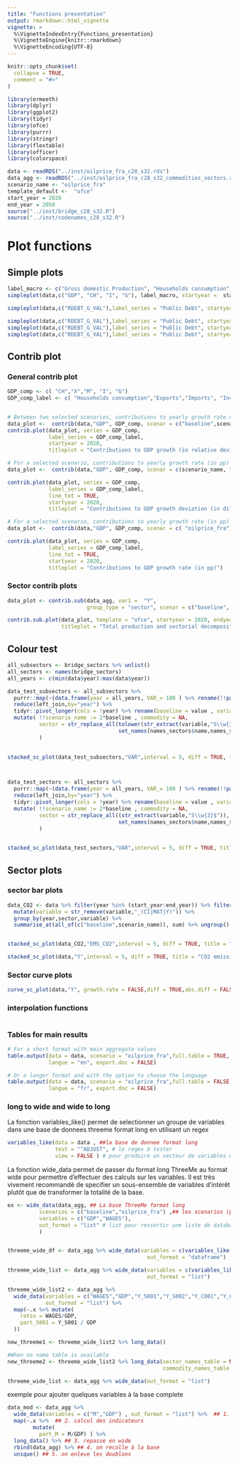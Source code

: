 ```yaml
---
title: "Functions presentation"
output: rmarkdown::html_vignette
vignette: >
  %\VignetteIndexEntry{Functions_presentation}
  %\VignetteEngine{knitr::rmarkdown}
  %\VignetteEncoding{UTF-8}
---
```


```r
knitr::opts_chunk$set(
  collapse = TRUE,
  comment = "#>"
)
```

```r
library(ermeeth)
library(dplyr)
library(ggplot2)
library(tidyr)
library(ofce)
library(purrr)
library(stringr)
library(flextable)
library(officer)
library(colorspace)
```

```r
data <- readRDS("../inst/oilprice_fra_c28_s32.rds")
data_agg <- readRDS("../inst/oilprice_fra_c28_s32_commodities_sectors.rds")
scenario_name <- "oilprice_fra"
template_default <-  "ofce"
start_year = 2020
end_year = 2050
source("../inst/bridge_c28_s32.R")
source("../inst/codenames_c28_s32.R")
```

# Plot functions

## Simple plots 
```r
label_macro <- c("Gross domestic Production", "Households consumption", "Investment", "Public spendings")
simpleplot(data,c("GDP", "CH", "I", "G"), label_macro, startyear =  start_year,endyear =  end_year, titleplot = "GDP and its components  (in difference from baseline)")

simpleplot(data,c("RDEBT_G_VAL"),label_series = "Public Debt", startyear = start_year, endyear = 2030, "diff", titleplot = "Public Account (in GDP points, difference from baseline)" , percent_label  = FALSE)

simpleplot(data,c("RDEBT_G_VAL"),label_series = "Public Debt", startyear = start_year, endyear = 2050, "diff", titleplot = "Public Account (in GDP points, difference from baseline)" , percent_label  = FALSE)
simpleplot(data,c("RDEBT_G_VAL"),label_series = "Public Debt", startyear = start_year, endyear = 2050, "diff", titleplot = "Public Account (in GDP points, difference from baseline)" , percent_label  = FALSE,custom_x_breaks = 3)
simpleplot(data,c("RDEBT_G_VAL"),label_series = "Public Debt", startyear = start_year, endyear = 2050, "diff", titleplot = "Public Account (in GDP points, difference from baseline)" , percent_label  = FALSE,custom_x_breaks = "R")
```


## Contrib plot

### General contrib plot

```r
GDP_comp <- c( "CH","X","M", "I", "G")
GDP_comp_label <- c( "Households consumption","Exports","Imports", "Investment", "Public spending")


# Between two selected scenarios, contributions to yearly growth rate difference (in pp)
data_plot <-  contrib(data,"GDP", GDP_comp, scenar = c("baseline",scenario_name))
contrib.plot(data_plot, series = GDP_comp, 
             label_series = GDP_comp_label,
             startyear = 2020,
             titleplot = "Contributions to GDP growth (in relative deviation from baseline)")

# For a selected scenario, contributions to yearly growth rate (in pp)
data_plot <-  contrib(data,"GDP", GDP_comp, scenar = c(scenario_name, "baseline"), indicator = "gr.diff")

contrib.plot(data_plot, series = GDP_comp, 
             label_series = GDP_comp_label,
             line_tot = TRUE,
             startyear = 2020,
             titleplot = "Contributions to GDP growth deviation (in difference in pp from baseline)")

# For a selected scenario, contributions to yearly growth rate (in pp)
data_plot <-  contrib(data,"GDP", GDP_comp, scenar = c( "oilprice_fra"), indicator = "gr.diff")

contrib.plot(data_plot, series = GDP_comp, 
             label_series = GDP_comp_label,
             line_tot = TRUE,
             startyear = 2020,
             titleplot = "Contributions to GDP growth rate (in pp)")

```

### Sector contrib plots
```r
data_plot <- contrib.sub(data_agg, var1 =  "Y",
                         group_type = "sector", scenar = c("baseline", "oilprice_fra"))

contrib.sub.plot(data_plot, template = "ofce", startyear = 2020, endyear = 2050, line_tot =  TRUE,
                 titleplot = "Total production and sectorial decomposition (in difference from baseline)")
```

## Colour test
```r

all_subsectors <- bridge_sectors %>% unlist()
all_sectors <- names(bridge_sectors)
all_years <- c(min(data$year):max(data$year))

data_test_subsectors <- all_subsectors %>%
  purrr::map(~(data.frame(year = all_years, VAR_= 100 ) %>% rename(!!paste0("VAR_",toupper(.x)) := VAR_ ))) %>%
  reduce(left_join,by="year") %>%
  tidyr::pivot_longer(cols = !year) %>% rename(baseline = value , variable = name) %>%
  mutate( !!scenario_name := 2*baseline , commodity = NA, 
          sector = str_replace_all(tolower(str_extract(variable,"S\\w{3}$")),
                                   set_names(names_sectors$name,names_sectors$code) ) 
          ) 
  

stacked_sc_plot(data_test_subsectors,"VAR",interval = 5, diff = TRUE, title = "Testing the colours",bridge4palette_sectors = bridge_sectors)



data_test_sectors <- all_sectors %>%
  purrr::map(~(data.frame(year = all_years, VAR_= 100 ) %>% rename(!!paste0("VAR_",toupper(.x)) := VAR_ ))) %>%
  reduce(left_join,by="year") %>%
  tidyr::pivot_longer(cols = !year) %>% rename(baseline = value , variable = name) %>%
  mutate( !!scenario_name := 2*baseline , commodity = NA, 
          sector = str_replace_all((str_extract(variable,"S\\w{3}$")),
                                   set_names(names_sectors$name,names_sectors$code) ) 
          ) 
  

stacked_sc_plot(data_test_sectors,"VAR",interval = 5, diff = TRUE, title = "Testing the colours",bridge4palette_sectors = bridge_sectors)

```

## Sector plots

### sector bar plots

```r
data_CO2 <- data %>% filter(year %in% (start_year:end_year)) %>% filter(grepl("^EMS_.+_CO2_S.*$",variable)) %>% 
  mutate(variable = str_remove(variable,"_(CI|MAT|Y)")) %>% 
  group_by(year,sector,variable) %>% 
  summarise_at(all_of(c("baseline",scenario_name)), sum) %>% ungroup()


stacked_sc_plot(data_CO2,"EMS_CO2",interval = 5, diff = TRUE, title = "CO2 emissions by sector (in difference from baseline)")

stacked_sc_plot(data,"Y",interval = 5, diff = TRUE, title = "CO2 emissions by sector (in difference from baseline)",bridge4palette_sectors = bridge_sectors)

```

### Sector curve plots

```r
curve_sc_plot(data,"Y", growth.rate = FALSE,diff = TRUE,abs.diff = FALSE,startyear = start_year,endyear = 2030, title = "Production by sector (in difference from baseline)")

```

### interpolation functions

```r

```

### Tables for main results
```r
# For a short format with main aggregate values
table.output(data = data, scenario = "oilprice_fra",full.table = TRUE,
             langue = "en", export.doc = FALSE)

# Or a longer format and with the option to choose the language
table.output(data = data, scenario = "oilprice_fra",full.table = FALSE,
             langue = "fr", export.doc = FALSE)

```


### long to wide and wide to long

La fonction variables_like() permet de selectionner un groupe de variables dans une base de donnees threeme format long en utilisant un regex

```r
variables_like(data = data , ##la base de donnee format long
               test = "^ADJUST", # le regex à tester
               view = FALSE ) # pour produire un vecteur de variables et ne pas afficher les résultats
```
                
La fonction wide_data permet de passer du format long ThreeMe au format wide pour permettre d'effectuer des calculs sur les variables. Il est très vivement recommandé de specifier un sous-ensemble de variables d'intérêt plutôt que de transformer la totalité de la base.

```r
ex <- wide_data(data_agg, ## La base ThreeMe format long
          scenarios = c("baseline","oilprice_fra") ,## les scenarios (par défaut prend baseline et scenario_name)
          variables = c("GDP","WAGES"),
          out_format = "list" # list pour ressortir une liste de databases, dataframe pour sortir un dataframe
          )


threeme_wide_df <- data_agg %>% wide_data(variables = c(variables_like(.,"^Y_",FALSE),"GDP") , 
                                            out_format = "dataframe") 

threeme_wide_list <- data_agg %>% wide_data(variables = c(variables_like(.,"^Y_",FALSE),"GDP") , 
                                            out_format = "list") 

threeme_wide_list2 <- data_agg %>% 
  wide_data(variables = c("WAGES","GDP","Y_S001","Y_S002","Y_C001","Y_C002","Y_C001_S002","Y_C002_S002") ,
            out_format = "list") %>% 
  map(~.x %>% mutate(
    ratio = WAGES/GDP,
    part_S001 = Y_S001 / GDP
  ))

new_threeme1 <- threeme_wide_list2 %>% long_data()

#When no name table is available
new_threeme2 <- threeme_wide_list2 %>% long_data(sector_names_table = NULL, 
                                                 commodity_names_table = NULL)

threeme_wide_list <- data_agg %>% wide_data(out_format = "list") 

```

exemple pour ajouter quelques variables à la base complete

```r

data_mod <- data_agg %>% 
  wide_data(variables = c("M","GDP") , out_format = "list") %>%  ## 1. passe en wide
  map(~.x %>%  ## 2. calcul des indicateurs
        mutate(
          part_M = M/GDP) ) %>% 
  long_data() %>% ## 3. repasse en wide
  rbind(data_agg) %>% ## 4. on recolle à la base
  unique() ## 5. on enleve les doublons



```


